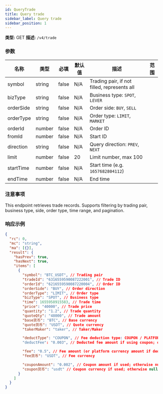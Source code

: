 ```yaml
---
id: QueryTrade
title: Query trade
sidebar_label: Query trade
sidebar_position: 1
---
```


**类型:** GET **描述:** `/v4/trade`

### 参数

| 名称 | 类型 | 必填 | 默认值 | 描述 | 范围 |
| --- | --- | --- | --- | --- | --- |
| symbol | string | false | N/A | Trading pair, if not filled, represents all |  |
| bizType | string | false | N/A | Business type: `SPOT`, `LEVER` |  |
| orderSide | string | false | N/A | Order side: `BUY`, `SELL` |  |
| orderType | string | false | N/A | Order type: `LIMIT`, `MARKET` |  |
| orderId | number | false | N/A | Order ID |  |
| fromId | number | false | N/A | Start ID |  |
| direction | string | false | N/A | Query direction: `PREV`, `NEXT` |  |
| limit | number | false | 20 | Limit number, max 100 |  |
| startTime | number | false | N/A | Start time (e.g. `1657682804112`) |  |
| endTime | number | false | N/A | End time |  |

### 注意事项

This endpoint retrieves trade records. Supports filtering by trading pair, business type, side, order type, time range, and pagination.

### 响应示例

```json title="Response"
{
  "rc": 0,
  "mc": "string",
  "ma": [{}],
  "result": {
    "hasPrev": true,
    "hasNext": true,
    "items": [
      {
        "symbol": "BTC_USDT", // Trading pair
        "tradeId": "6316559590087222001", // Trade ID
        "orderId": "6216559590087220004", // Order ID
        "orderSide": "BUY", // Order direction
        "orderType": "LIMIT", // Order type
        "bizType": "SPOT", // Business type
        "time": 1655958915583, // Trade time
        "price": "40000", // Trade price
        "quantity": "1.2", // Trade quantity
        "quoteQty": "48000", // Trade amount
        "base货币": "BTC", // Base currency
        "quote货币": "USDT", // Quote currency
        "takerMaker": "taker", // Taker/Maker

        "deductType": "COUPON", // Fee deduction type: COUPON / PLATFORM_CURRENCY / null
        "deductFee": "0.003", // Deducted fee amount if using coupon; otherwise null

        "fee": "0.5", // Fee amount (or platform currency amount if deducted)
        "fee货币": "USDT", // Fee currency

        "couponAmount": "0.002", // Coupon amount if used; otherwise null
        "coupon货币": "usdt" // Coupon currency if used; otherwise null
      }
    ]
  }
}
```
